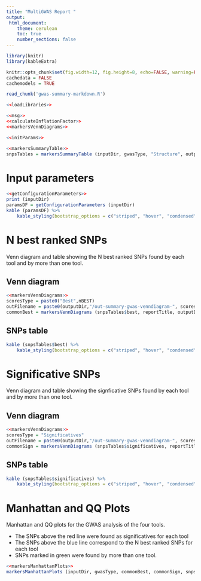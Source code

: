 ```yaml
---
title: "MultiGWAS Report "
output: 
 html_document:
    theme: cerulean
    toc: true
    number_sections: false
---
```


```r
library(knitr)
library(kableExtra)
```

```r
knitr::opts_chunk$set(fig.width=12, fig.height=8, echo=FALSE, warning=FALSE, message=FALSE)
cachedata = FALSE
cachemodels = TRUE
```
```r
read_chunk('gwas-summary-markdown.R')
```
```r
<<loadLibraries>>
```
```r
<<msg>>
<<calculateInflationFactor>>
<<markersVennDiagrams>>
```
```r
<<initParams>>
```
```r
<<markersSummaryTable>>
snpsTables = markersSummaryTable (inputDir, gwasType, "Structure", outputDir,  nBEST)
```
# Input parameters
```r
<<getConfigurationParameters>>
print (inputDir)
paramsDF = getConfigurationParameters (inputDir)
kable (paramsDF) %>%
 	kable_styling(bootstrap_options = c("striped", "hover", "condensed", font_size=5))
```
# N best ranked SNPs
Venn diagram and table showing the N best ranked SNPs found by each tool and by more than one tool.

## Venn diagram
```r
<<markersVennDiagrams>>
scoresType = paste0("Best",nBEST)
outFilename = paste0(outputDir,"/out-summary-gwas-venndiagram-", scoresType, ".pdf")
commonBest = markersVennDiagrams (snpsTables$best, reportTitle, outputDir)
```

## SNPs table
```r
kable (snpsTables$best) %>%
 	kable_styling(bootstrap_options = c("striped", "hover", "condensed", font_size=5))
```

# Significative SNPs
Venn diagram and table showing the signficative SNPs found by each tool and by more than one tool.

## Venn diagram
```r
<<markersVennDiagrams>>
scoresType = "Significatives"
outFilename = paste0(outputDir,"/out-summary-gwas-venndiagram-", scoresType, ".pdf")
commonSign = markersVennDiagrams (snpsTables$significatives, reportTitle, outputDir)
```

## SNPs table
```r
kable (snpsTables$significatives) %>%
 	kable_styling(bootstrap_options = c("striped", "hover", "condensed", font_size=5))
```

# Manhattan and QQ Plots
Manhattan and QQ plots for the GWAS analysis of the four tools. 

 - The SNPs above the red line were found as significatives for each tool
 - The SNPs above the blue line correspond to the N best ranked SNPs for each tool
 - SNPs marked in green were found by more than one tool.
```r
<<markersManhattanPlots>>
markersManhattanPlots (inputDir, gwasType, commonBest, commonSign, snpsTables$significatives, outputDir)
```
